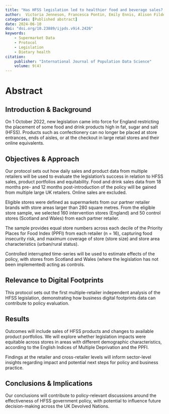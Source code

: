 ```yaml
---
title: "Has HFSS legislation led to healthier food and beverage sales? The DIO-Food protocol – using supermarket sales data for policy evaluation"
author:  Victoria Jenneson, Francesca Pontin, Emily Ennis, Alison Fildes, Michelle Morris, 
categories: [Published abstract]
date: 2024-06-10
doi: "doi.org/10.23889/ijpds.v9i4.2426" 
keywords: 
    - Supermarket Data
    - Protocol
    - Legislation
    - Dietary health
citation: 
    publisher: "International Journal of Population Data Science"
    volume: 9(4)
---
```


# Abstract
## Introduction & Background
On 1 October 2022, new legislation came into force for England restricting the placement of some food and drink products high in fat, sugar and salt (HFSS). Products such as confectionery can no longer be placed at store entrances, ends of aisles, or at the checkout in large retail stores and their online equivalents.


## Objectives & Approach
Our protocol sets out how daily sales and product data from multiple retailers will be used to evaluate the legislation’s success in relation to HFSS sales, product portfolios and equitability. Food and drink sales data from 18 months pre- and 12 months post-introduction of the policy will be gained from multiple large UK retailers. Online sales are excluded.


Eligible stores were defined as supermarkets from our partner retailer brands with store areas larger than 280 square metres. From the eligible store sample, we selected 160 intervention stores (England) and 50 control stores (Scotland and Wales) from each partner retailer.


The sample provides equal store numbers across each decile of the Priority Places for Food Index (PPFI) from each retailer (n = 16), capturing food insecurity risk, and maximum coverage of store (store size) and store area characteristics (urban/rural status).


Controlled interrupted time-series will be used to estimate effects of the policy, with stores from Scotland and Wales (where the legislation has not been implemented) acting as controls.


## Relevance to Digital Footprints
This protocol sets out the first multiple-retailer independent analysis of the HFSS legislation, demonstrating how business digital footprints data can contribute to policy evaluation.


## Results
Outcomes will include sales of HFSS products and changes to available product portfolios. We will explore whether legislation impacts were equitable across stores in areas with different demographic characteristics, according to the English Indices of Multiple Deprivation and the PPFI.


Findings at the retailer and cross-retailer levels will inform sector-level insights regarding impact and potential next steps for policy and business practice.


## Conclusions & Implications
Our conclusions will contribute to policy-relevant discussions around the effectiveness of HFSS government policy, with potential to influence future decision-making across the UK Devolved Nations.